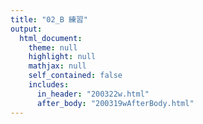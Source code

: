 ```yaml
---
title: "02_B 練習"
output: 
  html_document:
    theme: null
    highlight: null
    mathjax: null
    self_contained: false
    includes:
      in_header: "200322w.html"
      after_body: "200319wAfterBody.html"
---
```



